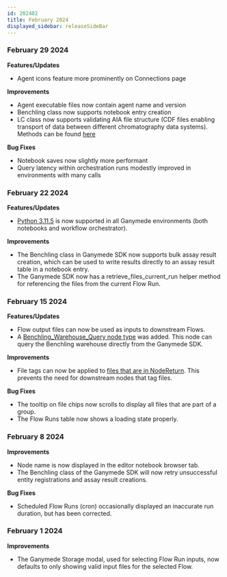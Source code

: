 ```yaml
---
id: 202402
title: February 2024
displayed_sidebar: releaseSideBar
---
```


### February 29 2024
**Features/Updates**
- Agent icons feature more prominently on Connections page

**Improvements**
- Agent executable files now contain agent name and version
- Benchling class now supports notebook entry creation
- LC class now supports validating AIA file structure (CDF files enabling transport of data between different chromatography data systems).  Methods can be found [here](../sdk/sdk_markdowns/lc.md#function-lccompare_aia_files)

**Bug Fixes**
- Notebook saves now slightly more performant
- Query latency within orchestration runs modestly improved in environments with many calls


### February 22 2024
**Features/Updates**
- [Python 3.11.5](https://www.python.org/downloads/release/python-3115/) is now supported in all Ganymede environments (both notebooks and workflow orchestrator).

**Improvements**
- The Benchling class in Ganymede SDK now supports bulk assay result creation, which can be used to write results directly to an assay result table in a notebook entry.
- The Ganymede SDK now has a retrieve_files_current_run helper method for referencing the files from the current Flow Run.

### February 15 2024
**Features/Updates**
- Flow output files can now be used as inputs to downstream Flows.
- A [Benchling_Warehouse_Query node type](../nodes/App/Benchling_Warehouse_Query.md) was added. This node can query the Benchling warehouse directly from the Ganymede SDK.

**Improvements**
- File tags can now be applied to [files that are in NodeReturn](../connectivity/Tags.mdx). This prevents the need for downstream nodes that tag files.

**Bug Fixes**
- The tooltip on file chips now scrolls to display all files that are part of a group.
- The Flow Runs table now shows a loading state properly.

### February 8 2024
**Improvements**
- Node name is now displayed in the editor notebook browser tab.
- The Benchling class of the Ganymede SDK will now retry unsuccessful entity registrations and assay result creations.

**Bug Fixes**
- Scheduled Flow Runs (cron) occasionally displayed an inaccurate run duration, but has been corrected.

### February 1 2024
**Improvements**
- The Ganymede Storage modal, used for selecting Flow Run inputs, now defaults to only showing valid input files for the selected Flow.